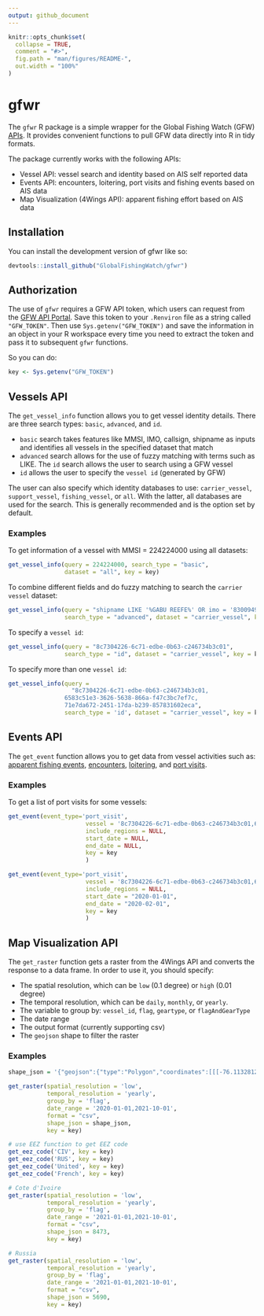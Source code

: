 ```yaml
---
output: github_document
---
```


<!-- README.md is generated from README.Rmd. Please edit that file -->

```r
knitr::opts_chunk$set(
  collapse = TRUE,
  comment = "#>",
  fig.path = "man/figures/README-",
  out.width = "100%"
)
```

# gfwr

<!-- badges: start -->
<!-- badges: end -->

<!-- Add link to API documentation page once it's ready-->

The `gfwr` R package is a simple wrapper for the Global Fishing Watch (GFW) [APIs](). 
It provides convenient functions to pull GFW data directly into R in tidy formats.

The package currently works with the following APIs:

* Vessel API: vessel search and identity based on AIS self reported data
* Events API: encounters, loitering, port visits and fishing events based on AIS data
* Map Visualization (4Wings API): apparent fishing effort based on AIS data


## Installation

You can install the development version of gfwr like so:

``` r
devtools::install_github("GlobalFishingWatch/gfwr")
```

## Authorization

The use of `gfwr` requires a GFW API token, which users can request from the [GFW API Portal](). Save this token to your `.Renviron` file as a string called `"GFW_TOKEN"`. Then use `Sys.getenv("GFW_TOKEN")` and save the information in an object in your R workspace every time you need to extract the token and pass it to subsequent `gfwr` functions.

So you can do:


```r
key <- Sys.getenv("GFW_TOKEN")
```


## Vessels API

The `get_vessel_info` function allows you to get vessel identity details. 
There are three search types: `basic`, `advanced`, and `id`.

* `basic` search takes features like MMSI, IMO, callsign, shipname as inputs and 
identifies all vessels in the specified dataset that match
* `advanced` search allows for the use of fuzzy matching with terms such as LIKE. The `id` search allows the user to search using a GFW vessel
* `id` allows the user to specify the `vessel id` (generated by GFW)

The user can also specify which identity databases to use: `carrier_vessel`, 
`support_vessel`, `fishing_vessel`, or `all`. With the latter, all databases are used for the search. 
This is generally recommended and is the option set by default. 


### Examples

To get information of a vessel with MMSI = 224224000 using all datasets:

```r
get_vessel_info(query = 224224000, search_type = "basic", 
                dataset = "all", key = key)
```

To combine different fields and do fuzzy matching to search the `carrier vessel`
dataset:

```r
get_vessel_info(query = "shipname LIKE '%GABU REEFE%' OR imo = '8300949'", 
                search_type = "advanced", dataset = "carrier_vessel", key = key)
```

To specify a `vessel id`:

```r
get_vessel_info(query = "8c7304226-6c71-edbe-0b63-c246734b3c01", 
                search_type = "id", dataset = "carrier_vessel", key = key)
```

To specify more than one `vessel id`:

```r
get_vessel_info(query = 
                  "8c7304226-6c71-edbe-0b63-c246734b3c01,
                6583c51e3-3626-5638-866a-f47c3bc7ef7c,
                71e7da672-2451-17da-b239-857831602eca", 
                search_type = 'id', dataset = "carrier_vessel", key = key)
```


## Events API

The `get_event` function allows you to get data from vessel activities such as: 
[apparent fishing events](), [encounters](), [loitering](), and [port visits]().



<!-- I don't think we have tested loitering, or encounters yet-->


<!-- #' Base function to get event from API and convert response to data frame -->
<!-- #' -->
<!-- #' @param event_type Type of event to get data of. It can be "port_visit" or "fishing" -->
<!-- #' @param vessel VesselID. How to get this? -->
<!-- #' @param include_regions Whether to include regions? Ask engineering if this can always be false -->
<!-- #' @param start_date Start of date range to search events -->
<!-- #' @param end_date End of date range to search events -->
<!-- #' @param key Authorization token. Can be obtained with gfw_auth function -->

### Examples

To get a list of port visits for some vessels:

```r
get_event(event_type='port_visit',
                      vessel = '8c7304226-6c71-edbe-0b63-c246734b3c01,6583c51e3-3626-5638-866a-f47c3bc7ef7c',
                      include_regions = NULL,
                      start_date = NULL,
                      end_date = NULL,
                      key = key
                      )
```

<!-- what about confidence levels for port visits? -->

```r
get_event(event_type='port_visit',
                      vessel = '8c7304226-6c71-edbe-0b63-c246734b3c01,6583c51e3-3626-5638-866a-f47c3bc7ef7c',
                      include_regions = NULL,
                      start_date = "2020-01-01",
                      end_date = "2020-02-01",
                      key = key
                      )
```

<!-- getting error with dates for now -->



## Map Visualization API 

The `get_raster` function gets a raster from the 4Wings API and converts the 
response to a data frame. In order to use it, you should specify:

* The spatial resolution, which can be `low` (0.1 degree) or `high` (0.01 degree)
* The temporal resolution, which can be `daily`, `monthly`, or `yearly`.
* The variable to group by: `vessel_id`, `flag`, `geartype`, or `flagAndGearType`
* The date range 
* The output format (currently supporting csv)
* The `geojson` shape to filter the raster


### Examples


```r

shape_json = '{"geojson":{"type":"Polygon","coordinates":[[[-76.11328125,-26.273714024406416],[-76.201171875,-26.980828590472093],[-76.376953125,-27.527758206861883],[-76.81640625,-28.30438068296276],[-77.255859375,-28.767659105691244],[-77.87109375,-29.152161283318918],[-78.486328125,-29.45873118535532],[-79.189453125,-29.61167011519739],[-79.892578125,-29.6880527498568],[-80.595703125,-29.61167011519739],[-81.5625,-29.382175075145277],[-82.177734375,-29.07537517955835],[-82.705078125,-28.6905876542507],[-83.232421875,-28.071980301779845],[-83.49609375,-27.683528083787756],[-83.759765625,-26.980828590472093],[-83.84765625,-26.35249785815401],[-83.759765625,-25.64152637306576],[-83.583984375,-25.16517336866393],[-83.232421875,-24.447149589730827],[-82.705078125,-23.966175871265037],[-82.177734375,-23.483400654325635],[-81.5625,-23.241346102386117],[-80.859375,-22.998851594142906],[-80.15625,-22.917922936146027],[-79.453125,-22.998851594142906],[-78.662109375,-23.1605633090483],[-78.134765625,-23.40276490540795],[-77.431640625,-23.885837699861995],[-76.9921875,-24.28702686537642],[-76.552734375,-24.846565348219727],[-76.2890625,-25.48295117535531],[-76.11328125,-26.273714024406416]]]}}'

get_raster(spatial_resolution = 'low',
           temporal_resolution = 'yearly',
           group_by = 'flag',
           date_range = '2020-01-01,2021-10-01',
           format = "csv",
           shape_json = shape_json,
           key = key)

# use EEZ function to get EEZ code
get_eez_code('CIV', key = key)
get_eez_code('RUS', key = key)
get_eez_code('United', key = key)
get_eez_code('French', key = key)

# Cote d'Ivoire
get_raster(spatial_resolution = 'low',
           temporal_resolution = 'yearly',
           group_by = 'flag',
           date_range = '2021-01-01,2021-10-01',
           format = "csv",
           shape_json = 8473,
           key = key)

# Russia
get_raster(spatial_resolution = 'low',
           temporal_resolution = 'yearly',
           group_by = 'flag',
           date_range = '2021-01-01,2021-10-01',
           format = "csv",
           shape_json = 5690,
           key = key)
```

